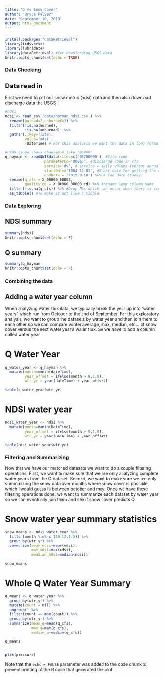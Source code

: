 ```yaml
---
title: "Q vs Snow Cover"
author: "Bryce Pulver"
date: "September 10, 2019"
output: html_document
---
```


###

```r
install.packages("dataRetrieval")
library(tidyverse) 
library(lubridate)
library(dataRetrieval) #for downloading USGS data
knitr::opts_chunk$set(echo = TRUE)
```

### Data Checking

## Data read in

First we need to get our snow metric (ndsi) data and then also download discharge data the USGS

```r
#ndsi 
ndsi <- read_csv('data/hayman_ndsi.csv') %>%
  rename(burned=2,unburned=3) %>%
  filter(!is.na(burned),
         !is.na(unburned)) %>%
  gather(.,key='site',
         value='ndsi',
         -DateTime) # For this analysis we want the data in long format
```


```r
#USGS gauge above cheeseman lake '00060'
q_hayman <- readNWISdata(sites=c('06700000'), #Site code 
                  parameterCd='00060', #discharge code in cfs
                  service='dv', # service = daily values (versus annual)
                  startDate='1984-10-01', #Start date for getting the data
                  endDate = '2019-9-10') %>% # End date (today) 
  rename(q_cfs = X_00060_00003,
         quality_cd = X_00060_00003_cd) %>% #rename long column name
  filter(!is.na(q_cfs)) %>% #Drop NAs which can occur when there is ice or sensor breaks
  as_tibble() #To make it act like a tibble
```

### Data Exploring

## NDSI summary
```r
summary(ndsi)
knitr::opts_chunk$set(echo = F)
```

## Q summary
```r
summary(q_hayman)
knitr::opts_chunk$set(echo = F)
```
### Combining the data

## Adding a water year column

When analyzing water flux data, we typically break the year up into “water years” which run from October to the end of September. For this exploratory analysis, we want to group the datasets by water year and then join them to each other so we can compare winter average, max, median, etc… of snow cover versus the next water year’s water flux. So we have to add a column called water year

# Q Water Year
```r
q_water_year <- q_hayman %>%
  mutate(month=month(dateTime),
         year_offset = ifelse(month > 9,1,0),
         wtr_yr = year(dateTime) + year_offset)

table(q_water_year$wtr_yr)
```

# NDSI water year

```r
ndsi_water_year <- ndsi %>%
  mutate(month=month(DateTime),
         year_offset = ifelse(month > 9,1,0),
         wtr_yr = year(DateTime) + year_offset)

table(ndsi_water_year$wtr_yr)
```
### Filtering and Summarizing

Now that we have our matched datasets we want to do a couple filtering operations. First, we want to make sure that we are only analyzing complete water years from the Q dataset. Second, we want to make sure we are only summarizing the snow data over months where snow cover is possible, which I would guess is between october and may. Once we have these filtering operations done, we want to summarize each dataset by water year so we can eventually join them and see if snow cover predicts Q.

# Snow water year summary statistics

```r
snow_means <- ndsi_water_year %>%
  filter(month %in% c (10:12,1:5)) %>%
  group_by(wtr_yr) %>%
  summarize(mean_ndsi=mean(ndsi),
            max_ndsi=max(ndsi),
            meadian_ndsi=median(ndsi))

snow_means

```

# Whole Q Water Year Summary 
```r
q_means <- q_water_year %>%
  group_by(wtr_yr) %>%
  mutate(count = n()) %>%
  ungroup() %>%
  filter(count == max(count)) %>%
  group_by(wtr_yr) %>%
  summarize(mean_q=mean(q_cfs),
            max_q=max(q_cfs),
            median_q=median(q_cfs))
  
q_means
  

```


```r
plot(pressure)
```

Note that the `echo = FALSE` parameter was added to the code chunk to prevent printing of the R code that generated the plot.

